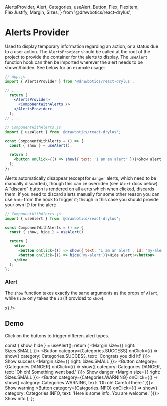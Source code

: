   AlertsProvider,
  Alert,
  Categories,
  useAlert,
  Button,
  Flex,
  FlexItem,
  FlexJustify,
  Margin,
  Sizes,
} from '@drawbotics/react-drylus';



# Alerts Provider
Used to display temporary information regarding an action, or a status due to a user action. The `AlertsProvider` should be called at the root of the project to provide the container for the alerts to display. The `useAlert` function hook can then be imported wherever the alert needs to be shown/hidden. See below for an example usage:

```jsx
// App.js
import { AlertsProvider } from '@drawbotics/react-drylus';

// ...
  return (
    <AlertsProvider>
      <ComponentWithAlerts />
    </AlertsProvider>
  );
// ...

// ComponentWithAlerts.js
import { useAlert } from '@drawbotics/react-drylus';

const ComponentWithAlerts = () => {
  const { show } = useAlert();

  return (
    <button onClick={() => show({ text: 'I am an alert' })}>Show alert when clicked!</button>
  );
};
```

Alerts automatically disappear (except for `danger` alerts, which need to be manually discarded), though this can be overriden (see `Alert` docs below). A "discard" button is rendered on all alerts which when clicked, discards them. If you need to discard alerts manually for some other reason you can use `hide` from the hook to trigger it; though in this case you should provide your own ID for the alert:

```jsx
// ComponentWithAlerts.js
import { useAlert } from '@drawbotics/react-drylus';

const ComponentWithAlerts = () => {
  const { show, hide } = useAlert();

  return (
    <div>
      <button onClick={() => show({ text: 'I am an alert', id: 'my-alert' })}>Show alert when clicked!</button>
      <button onClick={() => hide('my-alert')}>Hide alert!</button>
    </div>
  );
};
```

### Alert
The `show` function takes exactly the same arguments as the props of `Alert`, while `hide` only takes the `id` (if provided to `show`).

<Playground component={Alert}>
  <Alert category={Categories.DANGER} text="This is an information message" onClickDismiss={x=>x} />
</Playground>


## Demo
Click on the buttons to trigger different alert types.

  const { show, hide } = useAlert();
  return (
    <Flex justify={FlexJustify.START}>
      <FlexItem>
        <Margin size={{ right: Sizes.SMALL }}>
          <Button category={Categories.SUCCESS} onClick={() => show({ category: Categories.SUCCESS, text: 'Congrats you did it!' })}>
            Show success
          </Button>
        </Margin>
      </FlexItem>
      <FlexItem>
        <Margin size={{ right: Sizes.SMALL }}>
          <Button category={Categories.DANGER} onClick={() => show({ category: Categories.DANGER, text: 'Oh oh! Something went bad.' })}>
            Show danger
          </Button>
        </Margin>
      </FlexItem>
      <FlexItem>
        <Margin size={{ right: Sizes.SMALL }}>
          <Button category={Categories.WARNING} onClick={() => show({ category: Categories.WARNING, text: 'Oh oh! Careful there.' })}>
            Show warning
          </Button>
        </Margin>
      </FlexItem>
      <FlexItem>
        <Button category={Categories.INFO} onClick={() => show({ category: Categories.INFO, text: 'Here is some info. You are welcome.' })}>
          Show info
        </Button>
      </FlexItem>
    </Flex>
  );
};

<AlertsProvider>
  <Demo />
</AlertsProvider>
